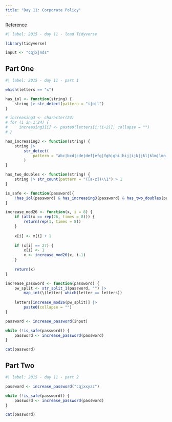 ```yaml
---
title: "Day 11: Corporate Policy"
---
```


[Reference](https://adventofcode.com/2015/day/11)

```r
#| label: 2015 - day 11 - load Tidyverse

library(tidyverse)

input <- "cqjxjnds"
```

## Part One

```r
#| label: 2015 - day 11 - part 1

which(letters == "x")

has_iol <- function(string) {
    string |> str_detect(pattern = "i|o|l")
}

# increasing3 <- character(24)
# for (i in 1:24) {
#     increasing3[i] <- paste0(letters[i:(i+2)], collapse = "")
# }

has_increasing3 <- function(string) {
    string |> 
        str_detect(
            pattern = "abc|bcd|cde|def|efg|fgh|ghi|hij|ijk|jkl|klm|lmn|mno|nop|opq|pqr|qrs|rst|stu|tuv|uvw|vwx|wxy|xyz"
        )
}

has_two_doubles <- function(string) {
    string |> str_count(pattern = "([a-z])\\1") > 1
}

is_safe <- function(password){
    !has_iol(password) & has_increasing3(password) & has_two_doubles(password)
}

increase_mod26 <- function(x, i = 8) {
    if (all(x == rep(26, times = 8))) {
        return(rep(1, times = 8))
    }
    
    x[i] <- x[i] + 1
    
    if (x[i] == 27) {
        x[i] <- 1
        x <- increase_mod26(x, i-1)
    }    
    
    return(x)
}

increase_password <- function(password) {
    pw_split <- str_split_1(password, "") |> 
        map_int(\(letter) which(letter == letters))
    
    letters[increase_mod26(pw_split)] |> 
        paste0(collapse = "")
}

password <- increase_password(input)

while (!is_safe(password)) {
    password <- increase_password(password)
}

cat(password)
```

## Part Two

```r
#| label: 2015 - day 11 - part 2

password <- increase_password("cqjxxyzz")

while (!is_safe(password)) {
    password <- increase_password(password)
}

cat(password)
```
